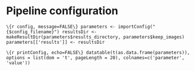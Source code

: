 # Pipeline configuration 
```\{r config, message=FALSE\}
parameters <- importConfig("{$config_filename}")
resultsDir <- makeResultDir(parameters$results_directory, parameters$keep_images)
parameters[['results']] <- resultsDir
```

```\{r printConfig, echo=FALSE\}
datatable(t(as.data.frame(parameters)), options = list(dom = 't', pageLength = 20), colnames=c('parameter', 'value'))
```